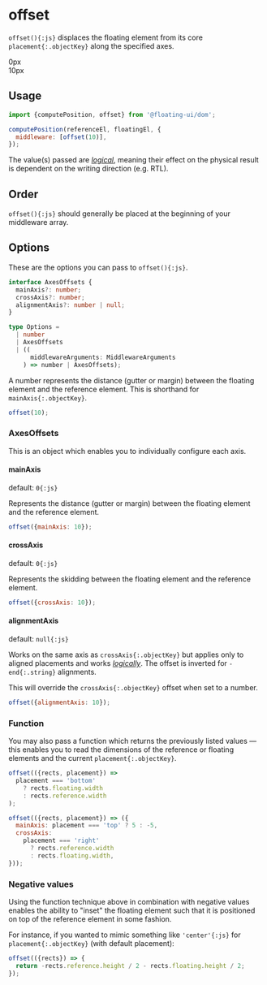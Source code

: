 # offset

`offset(){:js}` displaces the floating element from its core
`placement{:.objectKey}` along the specified axes.

<Chrome center className="pt-16 pb-24">
  <div className="flex gap-4">
    <Floating
      portaled
      middleware={[{name: 'offset', options: 0}]}
    >
      <div className="grid place-items-center w-32 h-32 mx-auto border-2 border-gray-1000 border-dashed">
        0px
      </div>
    </Floating>
    <Floating
      portaled
      middleware={[{name: 'offset', options: 10}]}
    >
      <div className="grid place-items-center w-32 h-32 mx-auto border-2 border-gray-1000 border-dashed">
        10px
      </div>
    </Floating>
  </div>
</Chrome>

## Usage

```js
import {computePosition, offset} from '@floating-ui/dom';

computePosition(referenceEl, floatingEl, {
  middleware: [offset(10)],
});
```

The value(s) passed are
[_logical_](https://developer.mozilla.org/en-US/docs/Web/CSS/CSS_Logical_Properties),
meaning their effect on the physical result is dependent on the
writing direction (e.g. RTL).

## Order

`offset(){:js}` should generally be placed at the beginning of
your middleware array.

## Options

These are the options you can pass to `offset(){:js}`.

```ts
interface AxesOffsets {
  mainAxis?: number;
  crossAxis?: number;
  alignmentAxis?: number | null;
}

type Options =
  | number
  | AxesOffsets
  | ((
      middlewareArguments: MiddlewareArguments
    ) => number | AxesOffsets);
```

A number represents the distance (gutter or margin) between the
floating element and the reference element. This is shorthand for
`mainAxis{:.objectKey}`.

```js
offset(10);
```

### AxesOffsets

This is an object which enables you to individually configure
each axis.

#### mainAxis

default: `0{:js}`

Represents the distance (gutter or margin) between the floating
element and the reference element.

```js
offset({mainAxis: 10});
```

#### crossAxis

default: `0{:js}`

Represents the skidding between the floating element and the
reference element.

```js
offset({crossAxis: 10});
```

#### alignmentAxis

default: `null{:js}`

Works on the same axis as `crossAxis{:.objectKey}` but applies
only to aligned placements and works
[_logically_](https://developer.mozilla.org/en-US/docs/Web/CSS/CSS_Logical_Properties).
The offset is inverted for `-end{:.string}` alignments.

This will override the `crossAxis{:.objectKey}` offset when set
to a number.

```js
offset({alignmentAxis: 10});
```

### Function

You may also pass a function which returns the previously listed
values — this enables you to read the dimensions of the reference
or floating elements and the current `placement{:.objectKey}`.

```js
offset(({rects, placement}) =>
  placement === 'bottom'
    ? rects.floating.width
    : rects.reference.width
);

offset(({rects, placement}) => ({
  mainAxis: placement === 'top' ? 5 : -5,
  crossAxis:
    placement === 'right'
      ? rects.reference.width
      : rects.floating.width,
}));
```

### Negative values

Using the function technique above in combination with negative
values enables the ability to "inset" the floating element such
that it is positioned on top of the reference element in some
fashion.

For instance, if you wanted to mimic something like
`'center'{:js}` for `placement{:.objectKey}` (with default
placement):

```js
offset(({rects}) => {
  return -rects.reference.height / 2 - rects.floating.height / 2;
});
```
